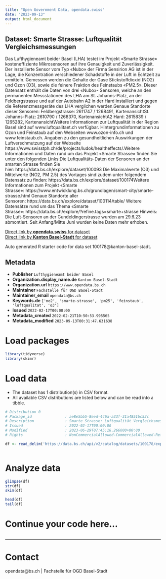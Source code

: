 ```yaml
---
title: "Open Government Data, opendata.swiss"
date: "2023-09-13"
output: html_document
---
```


## Dataset: Smarte Strasse: Luftqualität Vergleichsmessungen

Das Lufthygieneamt beider Basel (LHA) testet im Projekt «Smarte Strasse» kosteneffiziente Mikrosensoren auf ihre Genauigkeit und Zuverlässigkeit. Der installierte Sensor vom Typ «Nubo» der Firma Sensirion AG ist in der Lage, die Konzentration verschiedener Schadstoffe in der Luft in Echtzeit zu ermitteln. Gemessen werden die Gehalte der Gase Stickstoffdioxid (NO2) und Ozon (O3), sowie die feinere Fraktion des Feinstaubs «PM2.5». Dieser Datensatz enthält die Daten von drei «Nubo»- Sensoren, welche an den permanenten Messstationen des LHA am St. Johanns-Platz, an der Feldbergstrasse und auf der Autobahn A2 in der Hard installiert und gegen die Referenzmessgeräte des LHA verglichen werden.Genaue Standorte dieser Sensoren: Feldbergstrasse: 2611747 / 1268491, KartenansichtSt. Johanns-Platz: 2610790 / 1268370, KartenansichtA2 Hard: 2615839 / 1265282, KartenansichtWeitere Informationen zur Luftqualität in der Region Basel sind auf www.luftqualitaet.ch
 verfügbar. Hintergrundinformationen zu Ozon und Feinstaub auf den Webseiten www.ozon-info.ch und www.feinstaub.ch. Angaben zu den gesundheitlichen Auswirkungen der Luftverschmutzung auf der Webseite https://www.swisstph.ch/de/projects/ludok/healtheffects/.Weitere Informationen und Daten rund um das Projekt «Smarte Strasse» finden Sie unter den folgenden Links:Die Luftqualitäts-Daten der Sensoren an der smarten Strasse finden Sie hier: https://data.bs.ch/explore/dataset/100093 Die Maximalwerte (O3) und Mittelwerte (NO2, PM 2.5) des Vortages sind zudem unter folgendem Datensatz zu finden: https://data.bs.ch/explore/dataset/100174Weitere Informationen zum Projekt «Smarte Strasse»: https://www.entwicklung.bs.ch/grundlagen/smart-city/smarte-strasse.html Genaue Standorte aller Sensoren: https://data.bs.ch/explore/dataset/100114/table/ Weitere Datensätze rund um das Thema «Smarte Strasse»: https://data.bs.ch/explore/?refine.tags=smarte+strasse Hinweis: Die Luft-Sensoren an der Gundeldingerstrasse wurden am 29.6.23 abmontiert. Seit Anfang/Mitte Juni wurden keine Daten mehr erhoben.

[Direct link by **opendata.swiss** for dataset](https://opendata.swiss/de/dataset/smarte-strasse-luftqualitat-vergleichsmessungen)<br>
[Direct link by **Kanton Basel-Stadt** for dataset](https://data.bs.ch/explore/dataset/100178/)

Auto generated R starter code for data set 100178@kanton-basel-stadt.

## Metadata

- **Publisher** `Lufthygieneamt beider Basel`
- **Organization.display_name.de** `Kanton Basel-Stadt`
- **Organization.url** `https://www.opendata.bs.ch`
- **Maintainer** `Fachstelle für OGD Basel-Stadt`
- **Maintainer_email** `opendata@bs.ch`
- **Keywords.de** `['no2', 'smarte-strasse', 'pm25', 'feinstaub', 'luftqualitat', 'o3']`
- **Issued** `2022-02-17T00:00:00`
- **Metadata_created** `2022-02-21T10:50:53.995565`
- **Metadata_modified** `2023-09-13T00:31:47.631638`


# Load packages

```r

library(tidyverse)
library(skimr)

```

# Load data

-   The dataset has 1 distribution(s) in CSV format.
-   All available CSV distributions are listed below and can be read into a tibble.

```r

# Distribution 0
# Package_id               : ae8e5bb5-8eed-446a-a33f-31a4851bc53c
# Description              : Smarte Strasse: Luftqualität Vergleichsmessungen (csv)
# Issued                   : 2022-02-17T00:00:00
# Modified                 : 2023-06-29T07:45:18.266000+00:00
# Rights                   : NonCommercialAllowed-CommercialAllowed-ReferenceRequired

df <- read_delim('https://data.bs.ch/api/v2/catalog/datasets/100178/exports/csv')



```

# Analyze data

```r

glimpse(df)
str(df)
skim(df)

head(df)
tail(df)

```

# Continue your code here...

```r

```

------------------------------------------------------------------------

# Contact

opendata@bs.ch | Fachstelle für OGD Basel-Stadt

